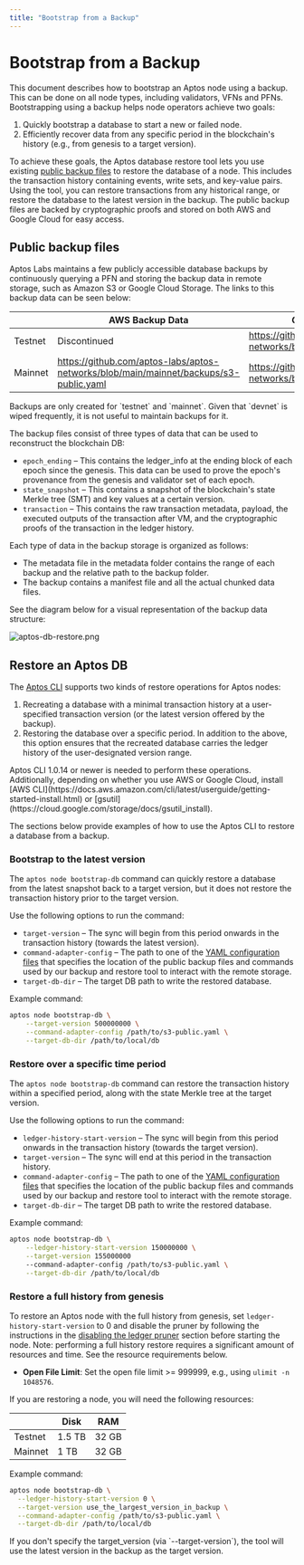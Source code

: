 ```yaml
---
title: "Bootstrap from a Backup"
---
```



# Bootstrap from a Backup

This document describes how to bootstrap an Aptos node using a backup. This can be done on all node types, including
validators, VFNs and PFNs. Bootstrapping using a backup helps node operators achieve two goals:

1. Quickly bootstrap a database to start a new or failed node.
1. Efficiently recover data from any specific period in the blockchain's history (e.g., from genesis to a target version).

To achieve these goals, the Aptos database restore tool lets you use existing [public backup files](#public-backup-files) to restore
the database of a node. This includes the transaction history containing events, write sets, and key-value pairs. Using
the tool, you can restore transactions from any historical range, or restore the database to the latest version in the
backup. The public backup files are backed by cryptographic proofs and stored on both AWS and Google Cloud for easy
access.

## Public backup files

Aptos Labs maintains a few publicly accessible database backups by continuously querying a PFN and storing the backup
data in remote storage, such as Amazon S3 or Google Cloud Storage. The links to this backup data can be seen below:

|         | AWS Backup Data                                                                       | Google Cloud Backup Data                                                        |
| ------- | ------------------------------------------------------------------------------------- | ------------------------------------------------------------------------------- |
| Testnet | Discontinued                                                                          | https://github.com/aptos-labs/aptos-networks/blob/main/testnet/backups/gcs.yaml |
| Mainnet | https://github.com/aptos-labs/aptos-networks/blob/main/mainnet/backups/s3-public.yaml | https://github.com/aptos-labs/aptos-networks/blob/main/mainnet/backups/gcs.yaml |

<Callout type="info">
Backups are only created for `testnet` and `mainnet`. Given that `devnet` is wiped frequently, it is not useful to maintain backups for it.
</Callout>

The backup files consist of three types of data that can be used to reconstruct the blockchain DB:

- `epoch_ending` – This contains the ledger_info at the ending block of each epoch since the genesis. This data can be used to prove the epoch's provenance from the genesis and validator set of each epoch.
- `state_snapshot` – This contains a snapshot of the blockchain's state Merkle tree (SMT) and key values at a certain version.
- `transaction` – This contains the raw transaction metadata, payload, the executed outputs of the transaction after VM, and the cryptographic proofs of the transaction in the ledger history.

Each type of data in the backup storage is organized as follows:

- The metadata file in the metadata folder contains the range of each backup and the relative path to the backup folder.
- The backup contains a manifest file and all the actual chunked data files.

See the diagram below for a visual representation of the backup data structure:

![aptos-db-restore.png](/docs/aptos-db-restore.png)

## Restore an Aptos DB

The [Aptos CLI](../../../build/cli.mdx) supports two kinds of restore operations for Aptos nodes:

1. Recreating a database with a minimal transaction history at a user-specified transaction version (or the latest version offered by the backup).
2. Restoring the database over a specific period. In addition to the above, this option ensures that the 
   recreated database carries the ledger history of the user-designated version range.

<Callout type="info">
Aptos CLI 1.0.14 or newer is needed to perform these operations. Additionally, depending on whether you use AWS or
Google Cloud, install [AWS CLI](https://docs.aws.amazon.com/cli/latest/userguide/getting-started-install.html) or 
[gsutil](https://cloud.google.com/storage/docs/gsutil_install).
</Callout>

The sections below provide examples of how to use the Aptos CLI to restore a database from a backup.

### Bootstrap to the latest version

The `aptos node bootstrap-db` command can quickly restore a database from the latest snapshot back to a target version,
but it does not restore the transaction history prior to the target version.

Use the following options to run the command:

- `target-version` – The sync will begin from this period onwards in the transaction history (towards the latest version).
- `command-adapter-config` – The path to one of the [YAML configuration files](#public-backup-files) that 
  specifies the location of the public backup files and commands used by our backup and restore tool to interact with the remote storage.
- `target-db-dir` – The target DB path to write the restored database.

Example command:

```bash filename="Terminal"
aptos node bootstrap-db \
    --target-version 500000000 \
    --command-adapter-config /path/to/s3-public.yaml \
    --target-db-dir /path/to/local/db
```

### Restore over a specific time period

The `aptos node bootstrap-db` command can restore the transaction history within a specified period, along with the state Merkle tree at the target version.

Use the following options to run the command:

- `ledger-history-start-version` – The sync will begin from this period onwards in the transaction history (towards the target version).
- `target-version` – The sync will end at this period in the transaction history.
- `command-adapter-config` – The path to one of the [YAML configuration files](#public-backup-files) that specifies the location of the public backup files and commands used by our backup and restore tool to interact with the remote storage.
- `target-db-dir` – The target DB path to write the restored database.

Example command:

```bash filename="Terminal"
aptos node bootstrap-db \
    --ledger-history-start-version 150000000 \
    --target-version 155000000
    --command-adapter-config /path/to/s3-public.yaml \
    --target-db-dir /path/to/local/db
```

### Restore a full history from genesis

To restore an Aptos node with the full history from genesis, set `ledger-history-start-version` to 0 and
disable the pruner by following the instructions in the [disabling the ledger pruner](../configure/data-pruning.mdx) section before
starting the node. Note: performing a full history restore requires a significant amount of resources and time.
See the resource requirements below.

- **Open File Limit**: Set the open file limit >= 999999, e.g., using `ulimit -n 1048576`.

If you are restoring a node, you will need the following resources:

|         | Disk   | RAM   |
|---------|--------|-------|
| Testnet | 1.5 TB | 32 GB |
| Mainnet | 1 TB   | 32 GB |

Example command:

```bash filename="Terminal"
aptos node bootstrap-db \
  --ledger-history-start-version 0 \
  --target-version use_the_largest_version_in_backup \
  --command-adapter-config /path/to/s3-public.yaml \
  --target-db-dir /path/to/local/db
```

<Callout type="info">
If you don't specify the target_version (via `--target-version`), the tool will use the latest version in the backup as the target version.
</Callout>
